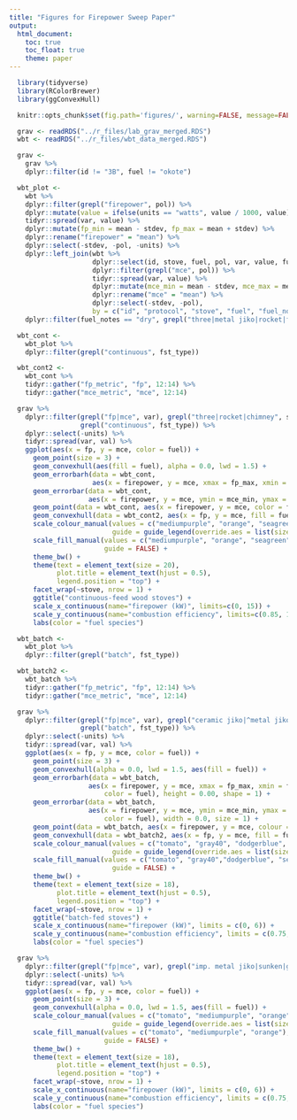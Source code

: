 ```yaml
---
title: "Figures for Firepower Sweep Paper"
output:
  html_document:
    toc: true
    toc_float: true
    theme: paper
---
```


```r
  library(tidyverse)
  library(RColorBrewer)
  library(ggConvexHull)
```

```r
  knitr::opts_chunk$set(fig.path='figures/', warning=FALSE, message=FALSE, cache=FALSE, echo=FALSE)
```

```r
  grav <- readRDS("../r_files/lab_grav_merged.RDS")
  wbt <- readRDS("../r_files/wbt_data_merged.RDS")
```

```r
  grav <-
    grav %>%
    dplyr::filter(id != "3B", fuel != "okote")
```

```r
  wbt_plot <-
    wbt %>%
    dplyr::filter(grepl("firepower", pol)) %>%
    dplyr::mutate(value = ifelse(units == "watts", value / 1000, value)) %>%
    tidyr::spread(var, value) %>%
    dplyr::mutate(fp_min = mean - stdev, fp_max = mean + stdev) %>%
    dplyr::rename("firepower" = "mean") %>%
    dplyr::select(-stdev, -pol, -units) %>%
    dplyr::left_join(wbt %>%
                     dplyr::select(id, stove, fuel, pol, var, value, fuel_notes, protocol, protocol_notes) %>%
                     dplyr::filter(grepl("mce", pol)) %>%
                     tidyr::spread(var, value) %>%
                     dplyr::mutate(mce_min = mean - stdev, mce_max = mean + stdev) %>%
                     dplyr::rename("mce" = "mean") %>%
                     dplyr::select(-stdev, -pol),
                     by = c("id", "protocol", "stove", "fuel", "fuel_notes", "protocol_notes")) %>%
    dplyr::filter(fuel_notes == "dry", grepl("three|metal jiko|rocket|forced|chimney|ceramic jiko", stove))
```

```r
  wbt_cont <-
    wbt_plot %>%
    dplyr::filter(grepl("continuous", fst_type))

  wbt_cont2 <- 
    wbt_cont %>%
    tidyr::gather("fp_metric", "fp", 12:14) %>%
    tidyr::gather("mce_metric", "mce", 12:14)

  grav %>%
    dplyr::filter(grepl("fp|mce", var), grepl("three|rocket|chimney", stove),
                  grepl("continuous", fst_type)) %>%
    dplyr::select(-units) %>%
    tidyr::spread(var, val) %>%
    ggplot(aes(x = fp, y = mce, color = fuel)) +
      geom_point(size = 3) +
      geom_convexhull(aes(fill = fuel), alpha = 0.0, lwd = 1.5) + 
      geom_errorbarh(data = wbt_cont,
                     aes(x = firepower, y = mce, xmax = fp_max, xmin = fp_min), height = 0, size = 1) +
      geom_errorbar(data = wbt_cont,
                    aes(x = firepower, y = mce, ymin = mce_min, ymax = mce_max), width = 0, size = 1) +
      geom_point(data = wbt_cont, aes(x = firepower, y = mce, color = fuel), size = 3) +
      geom_convexhull(data = wbt_cont2, aes(x = fp, y = mce, fill = fuel), lwd = 1.5, alpha = 0.2, stroke = 3) + 
      scale_colour_manual(values = c("mediumpurple", "orange", "seagreen", "gold"),
                          guide = guide_legend(override.aes = list(size = 3, linetype = 0, fill = NA))) +
      scale_fill_manual(values = c("mediumpurple", "orange", "seagreen", "gold"),
                        guide = FALSE) +
      theme_bw() + 
      theme(text = element_text(size = 20),
            plot.title = element_text(hjust = 0.5),
            legend.position = "top") +
      facet_wrap(~stove, nrow = 1) +
      ggtitle("continuous-feed wood stoves") +
      scale_x_continuous(name="firepower (kW)", limits=c(0, 15)) +
      scale_y_continuous(name="combustion efficiency", limits=c(0.85, 1.0)) +
      labs(color = "fuel species")
```

```r
  wbt_batch <-
    wbt_plot %>%
    dplyr::filter(grepl("batch", fst_type))

  wbt_batch2 <- 
    wbt_batch %>%
    tidyr::gather("fp_metric", "fp", 12:14) %>%
    tidyr::gather("mce_metric", "mce", 12:14)

  grav %>%
    dplyr::filter(grepl("fp|mce", var), grepl("ceramic jiko|^metal jiko$|forced", stove),
                  grepl("batch", fst_type)) %>%
    dplyr::select(-units) %>%
    tidyr::spread(var, val) %>%
    ggplot(aes(x = fp, y = mce, color = fuel)) +
      geom_point(size = 3) +
      geom_convexhull(alpha = 0.0, lwd = 1.5, aes(fill = fuel)) + 
      geom_errorbarh(data = wbt_batch,
                    aes(x = firepower, y = mce, xmax = fp_max, xmin = fp_min,
                        color = fuel), height = 0.00, shape = 1) +
      geom_errorbar(data = wbt_batch,
                    aes(x = firepower, y = mce, ymin = mce_min, ymax = mce_max,
                        color = fuel), width = 0.0, size = 1) +
      geom_point(data = wbt_batch, aes(x = firepower, y = mce, colour = fuel), size = 3) +
      geom_convexhull(data = wbt_batch2, aes(x = fp, y = mce, fill = fuel), alpha = 0.2, lwd = 1.5) + 
      scale_colour_manual(values = c("tomato", "gray40", "dodgerblue", "seagreen"),
                          guide = guide_legend(override.aes = list(size = 3, linetype = 0, fill = NA))) +
      scale_fill_manual(values = c("tomato", "gray40","dodgerblue", "seagreen"),
                          guide = FALSE) +
      theme_bw() + 
      theme(text = element_text(size = 18),
            plot.title = element_text(hjust = 0.5),
            legend.position = "top") +
      facet_wrap(~stove, nrow = 1) +
      ggtitle("batch-fed stoves") +
      scale_x_continuous(name="firepower (kW)", limits = c(0, 6)) +
      scale_y_continuous(name="combustion efficiency", limits = c(0.75, 1.0)) +
      labs(color = "fuel species")
```

```r
  grav %>%
    dplyr::filter(grepl("fp|mce", var), grepl("imp. metal jiko|sunken|grill|mud", stove)) %>%
    dplyr::select(-units) %>%
    tidyr::spread(var, val) %>%
    ggplot(aes(x = fp, y = mce, color = fuel)) +
      geom_point(size = 3) +
      geom_convexhull(alpha = 0.0, lwd = 1.5, aes(fill = fuel)) + 
      scale_colour_manual(values = c("tomato", "mediumpurple", "orange"),
                          guide = guide_legend(override.aes = list(size = 3, linetype = 0, fill = NA))) +
      scale_fill_manual(values = c("tomato", "mediumpurple", "orange"),
                        guide = FALSE) +
      theme_bw() + 
      theme(text = element_text(size = 18),
            plot.title = element_text(hjust = 0.5),
            legend.position = "top") +
      facet_wrap(~stove, nrow = 1) +
      scale_x_continuous(name="firepower (kW)", limits = c(0, 6)) +
      scale_y_continuous(name="combustion efficiency", limits = c(0.75, 1.0)) +
      labs(color = "fuel species")
```